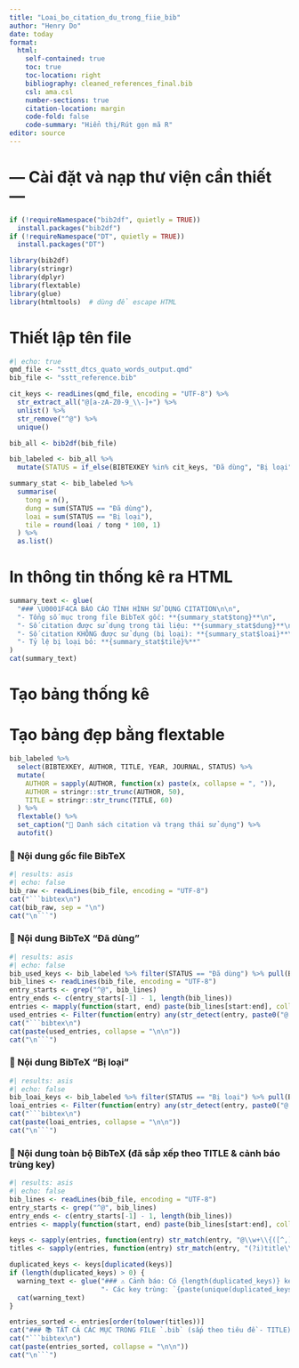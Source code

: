 ```yaml
---
title: "Loai_bo_citation_du_trong_fiie_bib"
author: "Henry Do"
date: today
format:
  html:
    self-contained: true
    toc: true
    toc-location: right
    bibliography: cleaned_references_final.bib
    csl: ama.csl
    number-sections: true
    citation-location: margin
    code-fold: false
    code-summary: "Hiển thị/Rút gọn mã R"
editor: source
---
```


# --- Cài đặt và nạp thư viện cần thiết ---
```r
if (!requireNamespace("bib2df", quietly = TRUE))
  install.packages("bib2df")
if (!requireNamespace("DT", quietly = TRUE))
  install.packages("DT")

library(bib2df)
library(stringr)
library(dplyr)
library(flextable)
library(glue)
library(htmltools)  # dùng để escape HTML
```

# Thiết lập tên file
```r
#| echo: true
qmd_file <- "sstt_dtcs_quato_words_output.qmd"
bib_file <- "sstt_reference.bib"
```

```r
cit_keys <- readLines(qmd_file, encoding = "UTF-8") %>%
  str_extract_all("@[a-zA-Z0-9_\\-]+") %>%
  unlist() %>%
  str_remove("^@") %>%
  unique()

bib_all <- bib2df(bib_file)

bib_labeled <- bib_all %>%
  mutate(STATUS = if_else(BIBTEXKEY %in% cit_keys, "Đã dùng", "Bị loại"))

summary_stat <- bib_labeled %>%
  summarise(
    tong = n(),
    dung = sum(STATUS == "Đã dùng"),
    loai = sum(STATUS == "Bị loại"),
    tile = round(loai / tong * 100, 1)
  ) %>%
  as.list()
```

# In thông tin thống kê ra HTML
```r
summary_text <- glue(
  "### \U0001F4CA BÁO CÁO TÌNH HÌNH SỬ DỤNG CITATION\n\n",
  "- Tổng số mục trong file BibTeX gốc: **{summary_stat$tong}**\n",
  "- Số citation được sử dụng trong tài liệu: **{summary_stat$dung}**\n",
  "- Số citation KHÔNG được sử dụng (bị loại): **{summary_stat$loai}**\n",
  "- Tỷ lệ bị loại bỏ: **{summary_stat$tile}%**"
)
cat(summary_text)
```
# Tạo bảng thống kê
# Tạo bảng đẹp bằng flextable
```r
bib_labeled %>%
  select(BIBTEXKEY, AUTHOR, TITLE, YEAR, JOURNAL, STATUS) %>%
  mutate(
    AUTHOR = sapply(AUTHOR, function(x) paste(x, collapse = ", ")),
    AUTHOR = stringr::str_trunc(AUTHOR, 50),
    TITLE = stringr::str_trunc(TITLE, 60)
  ) %>%
  flextable() %>%
  set_caption("👶 Danh sách citation và trạng thái sử dụng") %>%
  autofit()
```

### 📎 Nội dung gốc file BibTeX
```r
#| results: asis
#| echo: false
bib_raw <- readLines(bib_file, encoding = "UTF-8")
cat("```bibtex\n")
cat(bib_raw, sep = "\n")
cat("\n```")
```

### 📎 Nội dung BibTeX "Đã dùng"
```r
#| results: asis
#| echo: false
bib_used_keys <- bib_labeled %>% filter(STATUS == "Đã dùng") %>% pull(BIBTEXKEY)
bib_lines <- readLines(bib_file, encoding = "UTF-8")
entry_starts <- grep("^@", bib_lines)
entry_ends <- c(entry_starts[-1] - 1, length(bib_lines))
entries <- mapply(function(start, end) paste(bib_lines[start:end], collapse = "\n"), entry_starts, entry_ends, SIMPLIFY = FALSE)
used_entries <- Filter(function(entry) any(str_detect(entry, paste0("@.+\\{(", paste(bib_used_keys, collapse = "|"), "),"))), entries)
cat("```bibtex\n")
cat(paste(used_entries, collapse = "\n\n"))
cat("\n```")
```

### 📎 Nội dung BibTeX "Bị loại"
```r
#| results: asis
#| echo: false
bib_loai_keys <- bib_labeled %>% filter(STATUS == "Bị loại") %>% pull(BIBTEXKEY)
loai_entries <- Filter(function(entry) any(str_detect(entry, paste0("@.+\\{(", paste(bib_loai_keys, collapse = "|"), "),"))), entries)
cat("```bibtex\n")
cat(paste(loai_entries, collapse = "\n\n"))
cat("\n```")
```

### 📎 Nội dung toàn bộ BibTeX (đã sắp xếp theo TITLE & cảnh báo trùng key)
```r
#| results: asis
#| echo: false
bib_lines <- readLines(bib_file, encoding = "UTF-8")
entry_starts <- grep("^@", bib_lines)
entry_ends <- c(entry_starts[-1] - 1, length(bib_lines))
entries <- mapply(function(start, end) paste(bib_lines[start:end], collapse = "\n"), entry_starts, entry_ends, SIMPLIFY = FALSE)

keys <- sapply(entries, function(entry) str_match(entry, "@\\w+\\{([^,]+),")[[2]])
titles <- sapply(entries, function(entry) str_match(entry, "(?i)title\\s*=\\s*[{\"]([^\"}]+)[\"}]")[[2]])

duplicated_keys <- keys[duplicated(keys)]
if (length(duplicated_keys) > 0) {
  warning_text <- glue("### ⚠️ Cảnh báo: Có {length(duplicated_keys)} key bị trùng lặp!\n\n",
                       "- Các key trùng: `{paste(unique(duplicated_keys), collapse = '`, `')}`\n")
  cat(warning_text)
}

entries_sorted <- entries[order(tolower(titles))]
cat("### 📚 TẤT CẢ CÁC MỤC TRONG FILE `.bib` (sắp theo tiêu đề - TITLE)\n\n")
cat("```bibtex\n")
cat(paste(entries_sorted, collapse = "\n\n"))
cat("\n```")
```

